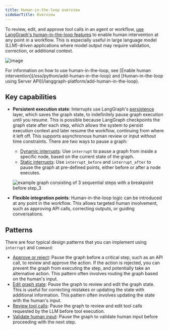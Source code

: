 ```yaml
---
title: Human-in-the-loop overview
sidebarTitle: Overview
---
```


To review, edit, and approve tool calls in an agent or workflow, [use LangGraph's human-in-the-loop features](/oss/python/add-human-in-the-loop) to enable human intervention at any point in a workflow. This is especially useful in large language model (LLM)-driven applications where model output may require validation, correction, or additional context.


![image](/oss/images/tool-call-review.png)

<Tip>
  For information on how to use human-in-the-loop, see [Enable human intervention](/oss/python/add-human-in-the-loop) and [Human-in-the-loop using Server API](/langgraph-platform/add-human-in-the-loop).
</Tip>

## Key capabilities

* **Persistent execution state**: Interrupts use LangGraph's [persistence](/oss/python/persistence) layer, which saves the graph state, to indefinitely pause graph execution until you resume. This is possible because LangGraph checkpoints the graph state after each step, which allows the system to persist execution context and later resume the workflow, continuing from where it left off. This supports asynchronous human review or input without time constraints.
  There are two ways to pause a graph:
  * [Dynamic interrupts](/oss/python/add-human-in-the-loop#pause-using-interrupt): Use `interrupt` to pause a graph from inside a specific node, based on the current state of the graph.
  * [Static interrupts](/oss/python/add-human-in-the-loop#debug-with-interrupts): Use `interrupt_before` and `interrupt_after` to pause the graph at pre-defined points, either before or after a node executes.

  ![example graph consisting of 3 sequential steps with a breakpoint before step_3](/oss/images/breakpoints.png)

* **Flexible integration points**: Human-in-the-loop logic can be introduced at any point in the workflow. This allows targeted human involvement, such as approving API calls, correcting outputs, or guiding conversations.

## Patterns

There are four typical design patterns that you can implement using `interrupt` and `Command`:

* [Approve or reject](/oss/python/add-human-in-the-loop#approve-or-reject): Pause the graph before a critical step, such as an API call, to review and approve the action. If the action is rejected, you can prevent the graph from executing the step, and potentially take an alternative action. This pattern often involves routing the graph based on the human's input.
* [Edit graph state](/oss/python/add-human-in-the-loop#review-and-edit-state): Pause the graph to review and edit the graph state. This is useful for correcting mistakes or updating the state with additional information. This pattern often involves updating the state with the human's input.
* [Review tool calls](/oss/python/add-human-in-the-loop#review-tool-calls): Pause the graph to review and edit tool calls requested by the LLM before tool execution.
* [Validate human input](/oss/python/add-human-in-the-loop#validate-human-input): Pause the graph to validate human input before proceeding with the next step.
